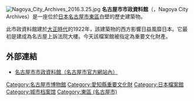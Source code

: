 {{coord|35|10|52.89|N|136|54|37.09|E|type:landmark_region:JP|display=title}}

[[File:Nagoya_City_Archives_2016.3.25.jpg|thumb]]
{{Japanese|japanese=名古屋市市政資料館|kana=なごやししせいしりょうかん|romaji=Nagoya-shi Shisei Shiryōkan}}
'''名古屋市市政資料館'''（{{jpn|j=名古屋市市政資料館|hg=なごやししせいしりょうかん}}，Nagoya City Archives）是一座位於[[日本|日本]][[名古屋市|名古屋市]][[東區_(名古屋市)|東區]]白壁的歷史建築物。

此市政資料館建於[[大正時代|大正時代]]的1922年，該建築物的西方影響日益風靡日本。它最初是建成為名古屋上訴法院大樓。今天該檔案館被指定為重要文化財產。

== 外部連結 ==
{{commonscat-inline|Nagoya City Archives|名古屋市市政資料館}}
* {{ja icon}} [https://web.archive.org/web/20110617034350/http://www.city.nagoya.jp/shisei/category/52-7-0-0-0-0-0-0-0-0.html 名古屋市市政資料館（名古屋市官方網站內）]

{{japan-stub}}

[[Category:名古屋市博物館|Category:名古屋市博物館]]
[[Category:愛知縣重要文化財|Category:愛知縣重要文化財]]
[[Category:日本檔案館|Category:日本檔案館]]
[[Category:城市档案馆|Category:城市档案馆]]
[[Category:東區_(名古屋市)|Category:東區 (名古屋市)]]